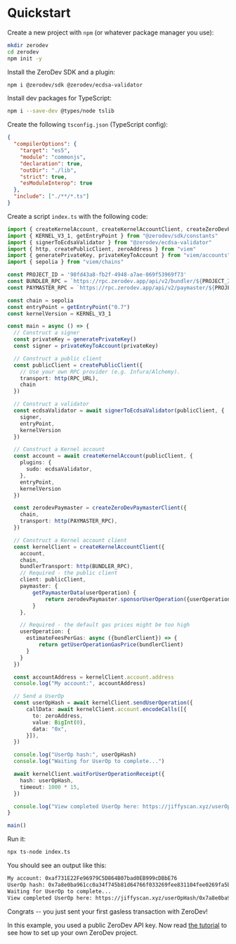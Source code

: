 # Quickstart

Create a new project with `npm` (or whatever package manager you use):

```bash
mkdir zerodev
cd zerodev
npm init -y
```

Install the ZeroDev SDK and a plugin:

```bash
npm i @zerodev/sdk @zerodev/ecdsa-validator
```

Install dev packages for TypeScript:

```bash
npm i --save-dev @types/node tslib
```

Create the following `tsconfig.json` (TypeScript config):

```json
{
  "compilerOptions": {
    "target": "es5",
    "module": "commonjs",
    "declaration": true,
    "outDir": "./lib",
    "strict": true,
    "esModuleInterop": true
  },
  "include": ["./**/*.ts"]
}
```

Create a script `index.ts` with the following code:

```ts
import { createKernelAccount, createKernelAccountClient, createZeroDevPaymasterClient, getUserOperationGasPrice } from "@zerodev/sdk"
import { KERNEL_V3_1, getEntryPoint } from "@zerodev/sdk/constants"
import { signerToEcdsaValidator } from "@zerodev/ecdsa-validator"
import { http, createPublicClient, zeroAddress } from "viem"
import { generatePrivateKey, privateKeyToAccount } from "viem/accounts"
import { sepolia } from "viem/chains"

const PROJECT_ID = '98fd43a8-fb2f-4948-a7ae-069f53969f73'
const BUNDLER_RPC = `https://rpc.zerodev.app/api/v2/bundler/${PROJECT_ID}`
const PAYMASTER_RPC = `https://rpc.zerodev.app/api/v2/paymaster/${PROJECT_ID}`

const chain = sepolia
const entryPoint = getEntryPoint("0.7")
const kernelVersion = KERNEL_V3_1

const main = async () => {
  // Construct a signer
  const privateKey = generatePrivateKey()
  const signer = privateKeyToAccount(privateKey)

  // Construct a public client
  const publicClient = createPublicClient({
    // Use your own RPC provider (e.g. Infura/Alchemy).
    transport: http(RPC_URL),
    chain
  })

  // Construct a validator
  const ecdsaValidator = await signerToEcdsaValidator(publicClient, {
    signer,
    entryPoint,
    kernelVersion
  })

  // Construct a Kernel account
  const account = await createKernelAccount(publicClient, {
    plugins: {
      sudo: ecdsaValidator,
    },
    entryPoint,
    kernelVersion
  })

  const zerodevPaymaster = createZeroDevPaymasterClient({
    chain,
    transport: http(PAYMASTER_RPC),
  })

  // Construct a Kernel account client
  const kernelClient = createKernelAccountClient({
    account,
    chain,
    bundlerTransport: http(BUNDLER_RPC),
    // Required - the public client
    client: publicClient,
    paymaster: {
        getPaymasterData(userOperation) {
            return zerodevPaymaster.sponsorUserOperation({userOperation})
        }
    },

    // Required - the default gas prices might be too high
    userOperation: {
      estimateFeesPerGas: async ({bundlerClient}) => {
          return getUserOperationGasPrice(bundlerClient)
      }
    }
  })

  const accountAddress = kernelClient.account.address
  console.log("My account:", accountAddress)

  // Send a UserOp
  const userOpHash = await kernelClient.sendUserOperation({
      callData: await kernelClient.account.encodeCalls([{
        to: zeroAddress,
        value: BigInt(0),
        data: "0x",
      }]),
  })

  console.log("UserOp hash:", userOpHash)
  console.log("Waiting for UserOp to complete...")

  await kernelClient.waitForUserOperationReceipt({
    hash: userOpHash,
    timeout: 1000 * 15,
  })

  console.log("View completed UserOp here: https://jiffyscan.xyz/userOpHash/" + userOpHash)
}

main()
```

Run it:

```bash
npx ts-node index.ts
```

You should see an output like this:

```txt
My account: 0xaf731E22Fe96979C5D864B07bad0EB999cDBbE76
UserOp hash: 0x7a8e0ba961cc0a34f745b81d64766f033269fee831104fee0269fa5bcc397dcb
Waiting for UserOp to complete...
View completed UserOp here: https://jiffyscan.xyz/userOpHash/0x7a8e0ba961cc0a34f745b81d64766f033269fee831104fee0269fa5bcc397dcb
```

Congrats -- you just sent your first gasless transaction with ZeroDev!

In this example, you used a public ZeroDev API key.  Now read [the tutorial](/sdk/getting-started/tutorial) to see how to set up your own ZeroDev project.
